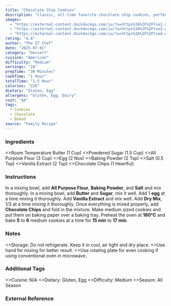 ```yaml
---
title: "Chocolate Chip Cookies"
description: "Classic, all-time favorite chocolate chip cookies, perfect to enjoy with tea, coffee, or just by themselves."
images:
  - "https://external-content.duckduckgo.com/iu/?u=https%3A%2F%2Ftse1.mm.bing.net%2Fth%2Fid%2FOIP.DvtMOyIlvS9WIwvBA_EI2AHaHa%3Fpid%3DApi&f=1&ipt=943548491cdd5d6a9c8026717c0d3ecf920dbd1a4516b6d67a5f757cbf6bd535&ipo=images"
  - "https://external-content.duckduckgo.com/iu/?u=https%3A%2F%2Ftse3.mm.bing.net%2Fth%2Fid%2FOIP.fP0r5Emt6wt4okVIC_IpCgHaHa%3Fpid%3DApi&f=1&ipt=c4241166ab7f851f270ef9f0c9264b72fc493c754b4d5b03afc04f6dea0ecf05&ipo=images"
  - "https://external-content.duckduckgo.com/iu/?u=https%3A%2F%2Ftse4.mm.bing.net%2Fth%2Fid%2FOIP.Vedh2ZLP_k7T9Xfz1MaRtgHaHa%3Fpid%3DApi&f=1&ipt=afdcef5464a4817b99fd090481800dd708eb999bb43b6d99586e326a9c227dac&ipo=images"
rating: "4.8"
author: "The IT Chef"
date: "2025-07-01"
category: "Dessert"
cuisine: "American"
difficulty: "Medium"
servings: "16"
prepTime: "30 Minutes"
cookTime: "1 Hour"
totalTime: "1.5 Hour"
calories: "220"
dietary: "Gluten, Egg"
allergens: "Gluten, Egg, Dairy"
cost: "$8"
tags:
  - Cookies
  - Chocolate
  - Baked
source: "Family Recipe"
---
```



### Ingredients

<RecipeIngredients>
  <>Room Temperature Butter (1 Cup)</>
  <>Powdered Sugar (1.5 Cup)</>
  <>All Purpose Flour (3 Cup)</>
  <>Egg (2 Nos)</>
  <>Baking Powder (2 Tsp)</>
  <>Salt (0.5 Tsp)</>
  <>Vanilla Extract (2 Tsp)</>
  <>Chocolate Chips (1 Heartful)</>
</RecipeIngredients>

### Instructions

<RecipeInstructions>
  <RecipeInstructions.Section title="Prepare Dry Ingredients">
    <RecipeInstructions.Step>
      In a mixing bowl, add <strong>All Purpose Flour</strong>, <strong>Baking Powder</strong>, and <strong>Salt</strong> and mix thoroughly.
    </RecipeInstructions.Step>
  </RecipeInstructions.Section>
  <RecipeInstructions.Section title="Prepare Wet Ingredients">
    <RecipeInstructions.Step>
      In a mixing bowl, add <strong>Butter</strong> and <strong>Sugar</strong>, mix it well.
    </RecipeInstructions.Step>
    <RecipeInstructions.Step>
      Add 1 <strong>egg</strong> at a time mixing it thoroughly.
    </RecipeInstructions.Step>
    <RecipeInstructions.Step>
      Add <strong>Vanilla Extract</strong> and mix well.
    </RecipeInstructions.Step>
  </RecipeInstructions.Section>
  <RecipeInstructions.Section title="Combine and Bake">
    <RecipeInstructions.Step>
      Add <strong>Dry Mix</strong>, 1/3 at a time mixing it thoroughly.
    </RecipeInstructions.Step>
    <RecipeInstructions.Step>
      Once everything is mixed properly, add <strong>Chocolate Chips</strong> and fold in the mixture.
    </RecipeInstructions.Step>
    <RecipeInstructions.Step>
      Make medium sized cookies and put them on baking paper over a baking tray.
    </RecipeInstructions.Step>
    <RecipeInstructions.Step>
      Preheat the oven at <strong>180℃</strong> and bake <strong>5</strong> to <strong>6</strong> medium cookies at a time for <strong>15 min</strong> to <strong>17 min</strong>.
    </RecipeInstructions.Step>
  </RecipeInstructions.Section>
</RecipeInstructions>

### Notes

<RecipeNotes>
  <>Storage: Do not refrigerate. Keep it in cool, air tight and dry place.</>
  <>Use hand for mixing for better result.</>
  <>Use rotating plate for even cooking if using conventional oven in microwave.</>
</RecipeNotes>

### Additional Tags

<RecipeTags>
  <>Cuisine: N/A</>
  <>Dietary: Gluten, Egg</>
  <>Difficulty: Medium</>
  <>Season: All Season</>
</RecipeTags>

### External Reference


<YouTube id="YEZPxhMneOc" titile="Best Chocolate Chip Cookies Recipe - Natasha's Kitchen"/>